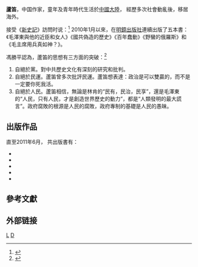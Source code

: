 '''蘆笛'''，中国作家，童年及青年時代生活於[[中國大陸|中國大陸]]， 經歷多次社會動亂後，移居海外。

接受《[[新史記|新史記]]》訪問时说：<ref>{{Cite web
 |url         = http://city.mirrorbooks.com/news/?action-viewnews-itemid-35460
 |title       = 一怕共產黨，二怕暴民的蘆笛
 |date        = 2011年8月25日
 |publisher   = 明镜网
 |deadurl     = yes
 |archiveurl  = https://web.archive.org/web/20140202101343/http://city.mirrorbooks.com/news/?action-viewnews-itemid-35460
 |archivedate = 2014年2月2日
 |access-date = 2014年1月20日
}}</ref>
{{Cquote|我最盼望的是未來的中國人再不要重演前人的悲劇，尤其要避免促使社會大倒退的中共革命一類蠢動，否則那麼多苦頭就白吃了。我最覺得重要的是中國知識分子必須學會正確的思維方式。我堅信，愚蠢比邪惡更可怕，中國既往的悲劇，主要是驚人的全民愚昧造成的。}}
{{Cquote|我一怕共產黨，二怕暴民。}}
2010年1月以來，在[[明鏡出版社|明鏡出版社]]連續出版了五本書：《毛澤東與他的近臣和女人》《國共偽造的歷史》《百年蠢動》《野蠻的俄羅斯》和《毛主席用兵真如神？》。

馮勝平認為，蘆笛的思想有三方面的突破：<ref>{{Cite journal | url=http://city.mirrorbooks.com/news/html/18/n-36018.html | date=2011年 | journal=《明鏡月刊》 | issue=第20期 | publisher=明镜网 | title=解讀蘆笛：崇尚人民是“人類的最大謊言” | deadurl=yes | archiveurl=https://web.archive.org/web/20140202101341/http://city.mirrorbooks.com/news/html/18/n-36018.html | archivedate=2014-02-02 | access-date=2014-01-20 }}</ref>
# 自絕於黨。對中共歷史文化有深刻的研究和批判。
# 自絕於民運。蘆笛曾多次批評民運。蘆笛想表達：政治是可以雙贏的，而不是一定要你死我活。
# 自絕於人民。蘆笛相信，無論是林肯的“民有，民治，民享”，還是毛澤東的“人民，只有人民，才是創造世界歷史的動力”，都是“人類發明的最大謊言”。政府腐敗的根源是人民的腐敗，政府專制的基礎是人民的愚昧。

==出版作品==
直至2011年6月， 共出版書有：
*{{cite book| author=蘆笛| title=《國共偽造的歷史: 領袖們留下的謎團》| url=http://books.google.com/books?id=QvwUSQAACAAJ| date=2010年1月1日| publisher=明鏡出版社| isbn=978-962-8744-20-6| access-date=2014年1月20日| archive-date=2014年6月26日| archive-url=https://web.archive.org/web/20140626190803/http://books.google.com/books?id=QvwUSQAACAAJ| dead-url=no}}
*{{cite book|author=蘆笛|title=《毛澤東的近臣和女人: 領袖們留下的謎團》|url=http://books.google.com/books?id=u5xKAQAAIAAJ|date=2010年1月1日|publisher=明鏡出版社|isbn=978-962-8744-22-0|access-date=2014年1月20日|archive-date=2014年6月26日|archive-url=https://web.archive.org/web/20140626190809/http://books.google.com/books?id=u5xKAQAAIAAJ|dead-url=no}}
*{{cite book|author=蘆笛|title=《百年蠢動：從林則徐到孫中山》|url=http://books.google.com/books?id=5kmpYgEACAAJ|date=2010年7月1日|publisher=明鏡出版社|isbn=978-962-8744-49-7|access-date=2014年1月20日|archive-date=2014年6月26日|archive-url=https://web.archive.org/web/20140626190818/http://books.google.com/books?id=5kmpYgEACAAJ|dead-url=no}}
*{{cite book|author=蘆笛|title=野蠻的俄羅斯|url=http://books.google.com/books?id=STt2kgEACAAJ|date=2010年10月1日|publisher=明鏡出版社|isbn=978-1-935981-04-6|access-date=2014-01-20|archive-date=2014-06-26|archive-url=https://web.archive.org/web/20140626190838/http://books.google.com/books?id=STt2kgEACAAJ|dead-url=no}}
*{{cite book|author=蘆笛|title=《毛主席用兵真如神？》|url=http://books.google.com/books?id=K_mXpwAACAAJ|date=2011年6月1日|publisher=明鏡出版社|isbn=978-1-935981-25-1|access-date=2014年1月20日|archive-date=2014年6月26日|archive-url=https://web.archive.org/web/20140626190822/http://books.google.com/books?id=K_mXpwAACAAJ|dead-url=no}}

==參考文獻==
{{Reflist}}

==外部链接==
[[分类:中国作家|L]]
[[分类:芦姓|D]]